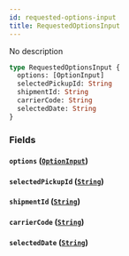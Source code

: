 ```yaml
---
id: requested-options-input
title: RequestedOptionsInput
---
```


No description

```graphql
type RequestedOptionsInput {
  options: [OptionInput]
  selectedPickupId: String
  shipmentId: String
  carrierCode: String
  selectedDate: String
}
```

### Fields

#### `options` ([`OptionInput`](../../rate-service/inputs/option-input))

#### `selectedPickupId` ([`String`](../../rate-service/scalars/string))

#### `shipmentId` ([`String`](../../rate-service/scalars/string))

#### `carrierCode` ([`String`](../../rate-service/scalars/string))

#### `selectedDate` ([`String`](../../rate-service/scalars/string))

